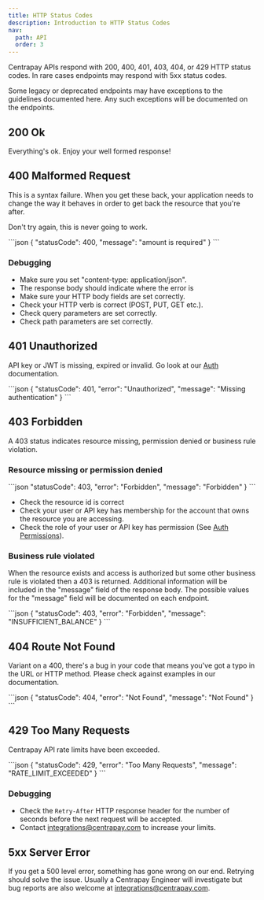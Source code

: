 ```yaml
---
title: HTTP Status Codes
description: Introduction to HTTP Status Codes
nav:
  path: API
  order: 3
---
```


Centrapay APIs respond with 200, 400, 401, 403, 404, or 429 HTTP status codes.
In rare cases endpoints may respond with 5xx status codes.

Some legacy or deprecated endpoints may have exceptions to the guidelines
documented here. Any such exceptions will be documented on the endpoints.

## 200 Ok

Everything's ok. Enjoy your well formed response!

## 400 Malformed Request

This is a syntax failure. When you get these back, your application needs to change the way it
behaves in order to get back the resource that you're after.

Don't try again, this is never going to work.

<CodePanel title="Response">
  ```json
  {
    "statusCode": 400,
    "message": "amount is required"
  }
  ```
</CodePanel>

### Debugging
* Make sure you set "content-type: application/json".
* The response body should indicate where the error is
* Make sure your HTTP body fields are set correctly.
* Check your HTTP verb is correct (POST, PUT, GET etc.).
* Check query parameters are set correctly.
* Check path parameters are set correctly.

## 401 Unauthorized

API key or JWT is missing, expired or invalid. Go look at our [Auth](/api/auth) documentation.

<CodePanel title="Response">
  ```json
  {
    "statusCode": 401,
    "error": "Unauthorized",
    "message": "Missing authentication"
  }
  ```
</CodePanel>

## 403 Forbidden

A 403 status indicates resource missing, permission denied or
business rule violation.

### Resource missing or permission denied

<CodePanel title="Response">
  ```json
    "statusCode": 403,
    "error": "Forbidden",
    "message": "Forbidden"
  }
  ```
</CodePanel>

* Check the resource id is correct
* Check your user or API key has membership for the account that owns the resource you are accessing.
* Check the role of your user or API key has permission (See [Auth Permissions](/api/auth#permissions)).

### Business rule violated

When the resource exists and access is authorized but some other business rule
is violated then a 403 is returned. Additional information will be included in
the "message" field of the response body. The possible values for the "message"
field will be documented on each endpoint.

<CodePanel title="Response">
  ```json
  {
    "statusCode": 403,
    "error": "Forbidden",
    "message": "INSUFFICIENT_BALANCE"
  }
  ```
</CodePanel>

## 404 Route Not Found

Variant on a 400, there's a bug in your code that means you've got a typo in
the URL or HTTP method. Please check against examples in our documentation.

<CodePanel title="Response">
```json
{
  "statusCode": 404,
  "error": "Not Found",
  "message": "Not Found"
}
```
</CodePanel>

## 429 Too Many Requests

Centrapay API rate limits have been exceeded.

<CodePanel title="Response">
```json
{
  "statusCode": 429,
  "error": "Too Many Requests",
  "message": "RATE_LIMIT_EXCEEDED"
}
```
</CodePanel>

### Debugging
* Check the `Retry-After` HTTP response header for the number of seconds
  before the next request will be accepted.
* Contact integrations@centrapay.com to increase your limits.

## 5xx Server Error

If you get a 500 level error, something has gone wrong on our end. Retrying
should solve the issue. Usually a Centrapay Engineer will investigate but
bug reports are also welcome at integrations@centrapay.com.

